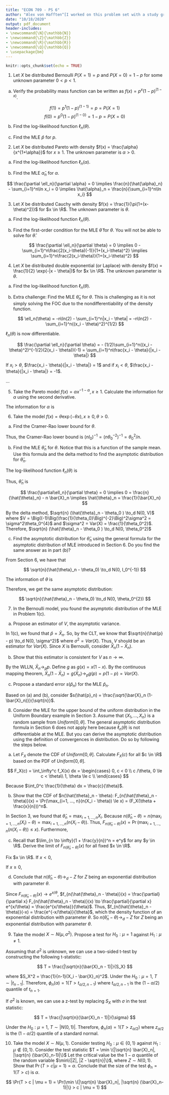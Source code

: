 ```yaml
---
title: "ECON 709 - PS 6"
author: "Alex von Hafften^[I worked on this problem set with a study group of Michael Nattinger, Andrew Smith, and Ryan Mather. I also discussed problems with Emily Case, Sarah Bass, and Danny Edgel.]"
date: "10/18/2020"
output: pdf_document
header-includes:
- \newcommand{\N}{\mathbb{N}}
- \newcommand{\Z}{\mathbb{Z}}
- \newcommand{\R}{\mathbb{R}}
- \newcommand{\Q}{\mathbb{Q}}
- \usepackage{bm}
---
```


```r
knitr::opts_chunk$set(echo = TRUE)
```


1. Let $X$ be distributed Bernoulli $P(X = 1) = p$ and $P(X = 0) = 1-p$ for some unknown parameter $0 < p < 1$.

(a) Verify the probability mass function can be written as $f(x) = p^x (1-p)^{(1-x)}$.

$$
f(1) = p^1 (1-p)^{(1-1)}=p=P(X=1)
$$
$$
f(0) = p^0 (1-p)^{(1-0)}=1-p=P(X=0)
$$

(b) Find the log-likelihood function $\ell_n(\theta)$.

\begin{align*}
\ell_n(\theta) 
&= \sum_{i=1}^n\ln(f(x_i|\theta)) \\
&= \sum_{i=1}^n\ln(p^{x_i} (1-p)^{(1-x_i)}) \\
&= \sum_{i=1}^n [x_i \ln(p)+(1-x_i)\ln (1-p)] \\
&= \ln(p) \sum_{i=1}^n x_i + \ln (1-p)\Big(n-\sum_{i=1}^n x_i\Big)
\end{align*}

(c) Find the MLE $\hat{p}$ for $p$.

\begin{align*}
\frac{\partial \ell_n}{\partial p} &= 0 \\
\frac{\partial}{\partial p}\Bigg[\ln(p) \sum_{i=1}^n x_i + \ln (1-p)\Big(n-\sum_{i=1}^n x_i\Big) \Bigg] &= 0\\ \frac{\sum_{i=1}^n x_i}{p} - \frac{\Big(n-\sum_{i=1}^n x_i\Big)}{1-p} &= 0 \\
\sum_{i=1}^n x_i &= pn-p\sum_{i=1}^n x_i + p\sum_{i=1}^n x_i \\
\hat{p} &= \frac{1}{n}\sum_{i=1}^n x_i\\
\hat{p} &= \bar{X}_n
\end{align*}

\pagebreak

2. Let $X$ be distributed Pareto with density $f(x) = \frac{\alpha}{x^{1+\alpha}}$ for $x \ge 1$. The unknown parameter is $\alpha > 0$.

(a) Find the log-likelihood function $\ell_n(\alpha)$.

\begin{align*}
\ell_n(\alpha) 
&= \sum_{i=1}^n\ln(f(x_i|\alpha)) \\
&= \sum_{i=1}^n\ln\Bigg(\frac{\alpha}{x_i^{1+\alpha}}\Bigg) \\
&= \sum_{i=1}^n\ln\alpha - \sum_{i=1}^n\ln x_i^{1+\alpha} \\
&= n\ln\alpha - (1+\alpha)\sum_{i=1}^n\ln x_i \\
\end{align*}

(b) Find the MLE $\hat{\alpha}_n$ for $\alpha$.

$$
\frac{\partial \ell_n}{\partial \alpha}  =  0 \implies
\frac{n}{\hat{\alpha}_n} - \sum_{i=1}^n\ln x_i = 0 \implies
\hat{\alpha}_n = \frac{n}{\sum_{i=1}^n\ln x_i}
$$

3. Let $X$ be distributed Cauchy with density $f(x) = \frac{1}{\pi(1+(x-\theta)^2)}$ for $x \in \R$. The unknown parameter is $\theta$.

(a) Find the log-likelihood function $\ell_n(\theta)$.

\begin{align*}
\ell_n(\theta) 
&= \sum_{i=1}^n\ln(f(x_i|\theta)) \\
&= \sum_{i=1}^n\ln\Bigg(\frac{1}{\pi(1+(x_i-\theta)^2)}\Bigg) \\
&=  - \sum_{i=1}^n\ln(\pi) - \sum_{i=1}^n\ln\Big(1+(x_i-\theta)^2\Big) \\
&=  - n \ln(\pi) - \sum_{i=1}^n\ln\Big(1+(x_i-\theta)^2\Big) \\
\end{align*}

(b) Find the first-order condition for the MLE $\hat{\theta}$ for $\theta$.  You will not be able to solve for $\hat{\theta}$.

$$
\frac{\partial \ell_n}{\partial \theta}  =  0 \implies 0 - \sum_{i=1}^n\frac{2(x_i-\theta)(-1)}{1+(x_i-\theta)^2} \implies \sum_{i=1}^n\frac{2(x_i-\theta)}{1+(x_i-\theta)^2}
$$

\pagebreak

4. Let $X$ be distributed double exponential (or Laplace) with density $f(x) = \frac{1}{2} \exp(-|x - \theta|)$ for $x \in \R$. The unknown parameter is $\theta$.

(a) Find the log-likelihood function $\ell_n(\theta)$.

\begin{align*}
\ell_n(\theta) 
&= \sum_{i=1}^n\ln(f(x_i|\theta)) \\
&= \sum_{i=1}^n\ln\Bigg(\frac{1}{2} \exp(-|x_i - \theta|)\Bigg) \\
&= -\sum_{i=1}^n\ln(2) + \sum_{i=1}^n\ln(\exp(-|x_i - \theta|)) \\
&= -n\ln(2) - \sum_{i=1}^n|x_i - \theta| \\
\end{align*}

(b) Extra challenge: Find the MLE $\hat{\theta}_n$ for $\theta$. This is challenging as it is not simply solving the FOC due to the nondifferentiability of the density function.

$$
\ell_n(\theta) = -n\ln(2) - \sum_{i=1}^n|x_i - \theta| = -n\ln(2) - \sum_{i=1}^n((x_i - \theta)^2)^{1/2}
$$

$\ell_n(\theta)$ is now differentiable.

$$
\frac{\partial \ell_n}{\partial \theta} = -  (1/2)\sum_{i=1}^n((x_i - \theta)^2)^{-1/2}(2(x_i - \theta))(-1) = \sum_{i=1}^n\frac{x_i - \theta}{|x_i - \theta|}
$$

If $x_i > \theta$, $\frac{x_i - \theta}{|x_i - \theta|} = 1$ and if $x_i < \theta$, $\frac{x_i - \theta}{|x_i - \theta|} = -1$.

...

\pagebreak

5. Take the Pareto model $f(x) = \alpha x^{-1-\alpha}, x \ge 1$. Calculate the information for $\alpha$ using the second derivative.

The information for $\alpha$ is

\begin{align*}
I_0 
&=-E\Bigg[\frac{\partial^2}{\partial^2\alpha} \log (\alpha X^{-1-\alpha}) \Bigg|_{\alpha = \alpha_0}\Bigg]\\
&= -E\Bigg[\frac{\partial^2}{\partial^2\alpha} (-1-\alpha)(\log \alpha +\log X) \Bigg|_{\alpha = \alpha_0}\Bigg]\\
&= -E\Bigg[\frac{\partial^2}{\partial^2\alpha} (-\log \alpha - \log X - \alpha\log \alpha - \alpha\log X) \Bigg|_{\alpha = \alpha_0}\Bigg]\\
&= -E\Bigg[\frac{\partial}{\partial\alpha} \Big(-\frac{1}{\alpha} - \log \alpha -1- \log X\Big) \Bigg|_{\alpha = \alpha_0}\Bigg]\\
&= -E\Bigg[\frac{1}{\alpha^2} - \frac{1}{\alpha} \Bigg|_{\alpha = \alpha_0}\Bigg]\\
&= \frac{1}{\alpha_0} - \frac{1}{\alpha_0^2}
\end{align*}

6. Take the model $f(x) = \theta \exp(-\theta x), x \ge 0, \theta > 0$.

(a) Find the Cramer-Rao lower bound for $\theta$.

\begin{align*}
I_0
&=-E\Bigg[\frac{\partial^2}{\partial^2\theta} \log (\theta \exp(-\theta X)) \Bigg|_{\theta = \theta_0}\Bigg] \\
&=-E\Bigg[\frac{\partial^2}{\partial^2\theta} \log (\theta)-\theta X  \Bigg|_{\theta = \theta_0}\Bigg] \\
&=-E\Bigg[\frac{\partial}{\partial\theta} \frac{1}{\theta}-\theta  \Bigg|_{\theta = \theta_0}\Bigg] \\
&=-E\Bigg[ -\frac{1}{\theta^2}  \Bigg|_{\theta = \theta_0}\Bigg] \\
&=\frac{1}{\theta_0^2}
\end{align*}

Thus, the Cramer-Rao lower bound is $(nI_0)^{-1} = (n\theta_0^{-2})^{-1}= \theta_0^{2}/n$.

\pagebreak

(b) Find the MLE $\hat{\theta}_n$ for $\theta$. Notice that this is a function of the sample mean. Use this formula and the delta method to find the asymptotic distribution for $\hat{\theta}_n$.

The log-likelihood function $\ell_n(\theta)$ is

\begin{align*}
\ell_n(\theta) 
&= \sum_{i=1}^n\ln(f(x_i|\theta))\\
&= \sum_{i=1}^n\ln(\theta \exp(-\theta x_i))\\
&= \sum_{i=1}^n(\ln(\theta) -\theta x_i)\\
&= n\ln(\theta) - \theta \sum_{i=1}^n x_i\\
&= n\ln(\theta) - n\theta \bar{X}_n
\end{align*}

Thus, $\hat{\theta}_n$ is

$$
\frac{\partial\ell_n}{\partial \theta} = 0 \implies 0 = \frac{n}{\hat{\theta}_n} - n \bar{X}_n \implies \hat{\theta}_n = \frac{1}{\bar{X}_n}
$$

By the delta method, $\sqrt{n} (\hat{\theta}_n - \theta_0 ) \to_d N(0, V)$ where $V = \Big((-1)\Big(\frac{1}{\theta_0}\Big)^{-2}\Big)^2\sigma^2 = \sigma^2\theta_0^{4}$ and $\sigma^2 = Var(X) = \frac{1}{\theta_0^2}$. Therefore, $\sqrt{n} (\hat{\theta}_n - \theta_0 ) \to_d N(0, \theta_0^2)$

(c) Find the asymptotic distribution for $\hat{\theta}_n$ using the general formula for the asymptotic distribution of MLE introduced in Section 6. Do you find the same answer as in part (b)?

From Section 6, we have that 

$$
\sqrt{n}(\hat{\theta}_n - \theta_0) \to_d N(0, I_0^{-1})
$$

The information of $\theta$ is 

\begin{align*}
I_0 
&= -E \Bigg[\frac{\partial^2}{\partial^2\theta} \log(\theta \exp(-\theta X))\Bigg|_{\theta = \theta_0}\Bigg]\\
&= -E \Bigg[\frac{\partial^2}{\partial^2\theta} \Big( \log(\theta) -\theta X  \Big) \Bigg|_{\theta = \theta_0}\Bigg]\\
&= -E \Bigg[\frac{\partial}{\partial\theta} \Big( \theta^{-1} - X \Big) \Bigg|_{\theta = \theta_0}\Bigg]\\
&= -E \Bigg[-\theta^{-2} \Bigg|_{\theta = \theta_0}\Bigg] \\
&= \theta_0^{-2}
\end{align*}

Therefore, we get the same asymptotic distribution:

$$
\sqrt{n}(\hat{\theta}_n - \theta_0) \to_d N(0, \theta_0^{2})
$$

\pagebreak

7. In the Bernoulli model, you found the asymptotic distribution of the MLE in Problem 1(c).

(a) Propose an estimator of $V$, the asymptotic variance.

In 1(c), we found that $\hat{p} = \bar{X}_n$.  So, by the CLT, we know that $\sqrt{n}(\hat{p} - p) \to_d N(0, \sigma^2)$ where $\sigma^2 = Var(X)$. Thus, $V$ should be an estimator for $Var(X)$. Since $X$ is Bernoulli, consider $\bar{X}_n (1- \bar{X}_n)$.

(b) Show that this estimator is consistent for $V$ as $n \to \infty$.

By the WLLN, $\bar{X}_n \to_p p$. Define $g$ as $g(x) = x(1-x)$. By the continuous mapping theorem, $\bar{X}_n (1- \bar{X}_n) = g(\bar{X}_n) \to_p g(p) = p(1-p)=Var(X)$.

(c) Propose a standard error $s(\hat{p}_n)$ for the MLE $\hat{p}_n$.\footnote{Recall that the standard error is supposed to approximate the variance of $\hat{p}_n$, not that of the variance of $\sqrt{n}(\hat{p}_n - p)$. What would be a reasonable approximation of the variance of $\hat{p}_n$ once you have a reasonable approximation of the variance of $\sqrt{n}(\hat{p}_n - p)$ from part (b)?}

Based on (a) and (b), consider $s(\hat{p}_n) = \frac{\sqrt{\bar{X}_n (1- \bar{X}_n)}}{\sqrt{n}}$.

8. Consider the MLE for the upper bound of the uniform distribution in the Uniform Boundary example in Section 3. Assume that $\{X_1, ..., X_n\}$ is a random sample from $Uniform[0, \theta]$. The general asymptotic distribution formula in Section 6 does not apply here because $\ell_n(\theta)$ is not differentiable at the MLE.  But you can derive the asymptotic distribution using the definition of convergences in distribution. Do so by following the steps below.

(a) Let $F_X$ denote the CDF of $Uniform[0, \theta]$. Calculate $F_X(c)$ for all $c \in \R$ based on the PDF of $Uniform[0, \theta]$.

$$
F_X(c) = \int_\infty^c f_X(x) dx =
\begin{cases}
0, c < 0 \\
c /\theta, 0 \le c < \theta\\
1, \theta \le c \\
\end{cases}
$$

Because $\int_0^c \frac{1}{\theta} dx = \frac{c}{\theta}$.

(b) Show that the CDF of $n(\hat{\theta}_n - \theta): F_{n(\hat{\theta}_n - \theta)}(x) = \Pr(\max_{i=1, ..., n}(n(X_i - \theta)) \le x) = (F_X(\theta + \frac{x}{n}))^n$.

In Section 3, we found that $\hat{\theta}_n= \max_{i=1,...,n} X_i$. Because $n(\hat{\theta}_n - \theta) = n(\max_{i=1,...,n} ( X_i) - \theta) = \max_{i=1, ..., n}(n(X_i - \theta))$. Thus, $F_{n(\hat{\theta}_n - \theta)}(x) = \Pr(\max_{i=1, ..., n}(n(X_i - \theta)) \le x)$. Furthermore,

\begin{align*}
\Pr\Big(\max_{i=1, ..., n}(n(X_i - \theta)) \le x\Big) 
&= \Pr(n(X_i - \theta) \le x \; \forall i = 1, ..., n) \\
&= \Pi_{i=1}^n \Pr(n(X_i - \theta) \le x) \\
&=\Pr(n(X_i - \theta) \le x)^n \\
&=\Pr\Bigg(X_i \le \frac{x}{n} + \theta\Bigg)^n \\
&= \Bigg(F_X\Bigg(\theta + \frac{x}{n}\Bigg)\Bigg)^n
\end{align*}

\pagebreak

(c) Recall that $\lim_{n \to \infty}(1 + \frac{y}{n})^n  = e^y$ for any $y \in \R$. Derive the limit of $F_{n(\hat{\theta}_n - \theta)}(x)$ for all fixed $x \in \R$.\footnote{Hint: consider the case where $x < 0$ and the case where $x \ge 0$ separately.}

Fix $x \in \R$.  If $x < 0$,

\begin{align*}
\lim_{n \to \infty} F_{n(\hat{\theta}_n - \theta)}(x) 
&= \lim_{n \to \infty} \Bigg(F_X\Bigg(\theta + \frac{x}{n}\Bigg)\Bigg)^n\\
&= \lim_{n \to \infty} \Bigg(\theta^{-1} \Bigg(\theta+ \frac{x}{n}\Bigg)\Bigg)^n \\
&= \lim_{n \to \infty} \Bigg(\theta^{-1}\Bigg(\theta \Bigg(1+ \frac{x/\theta}{n}\Bigg)\Bigg)\Bigg)^n \\
&= \lim_{n \to \infty} \Bigg(1+ \frac{x/\theta}{n}\Bigg)^n \\
&= e^{x/\theta}
\end{align*}

If $x \ge 0$,

\begin{align*}
\lim_{n \to \infty} F_{n(\hat{\theta}_n - \theta)}(x) 
&=\lim_{n \to \infty} \Bigg(F_X\Bigg(\theta + \frac{x}{n}\Bigg)\Bigg)^n\\
&=\lim_{n \to \infty} (1)^n\\
&=1
\end{align*}

(d) Conclude that $n(\hat{\theta}_n - \theta) \to_d -Z$ for $Z$ being an exponential distribution with parameter $\theta$.

Since $F_{n(\hat{\theta}_n - \theta)}(x) \to e^{x/\theta}$, $f_{n(\hat{\theta}_n - \theta)}(x) = \frac{\partial}{\partial x} F_{n(\hat{\theta}_n - \theta)}(x) \to \frac{\partial}{\partial x} e^{x/\theta} = \frac{e^{x/\theta}}{\theta}$. Thus, $f_{n(\hat{\theta}_n - \theta)}(-x) = \frac{e^{-x/\theta}}{\theta}$, which the density function of an exponential distribution with parameter $\theta$.  So $n(\hat{\theta}_n - \theta) \to_d -Z$ for $Z$ being an exponential distribution with parameter $\theta$.

9. Take the model $X \sim N(\mu, \sigma^2)$. Propose a test for $H_0: \mu = 1$ against $H_1: \mu \neq 1$.

Assuming that $\sigma^2$ is unknown, we can use a two-sided t-test by constructing the following t-statistic:

$$
T = \frac{|\sqrt{n}(\bar{X}_n - 1)|}{S_X}
$$

where $S_X^2 = \frac{1}{n-1}(X_i - \bar{X}_n)^2$.  Under the $H_0: \mu = 1$, $T \sim |t_{n-1}|$.  Therefore, $\phi_n(\alpha) = 1(T > t_{\alpha/2, n-1})$ where $t_{\alpha/2, n-1}$ is the $(1-\alpha/2)$ quantile of $t_{n=1}$.

If $\sigma^2$ is known, we can use a z-test by replacing $S_X$ with $\sigma$ in the test statistic:

$$
T = \frac{|\sqrt{n}(\bar{X}_n - 1)|}{\sigma}
$$

Under the $H_0: \mu = 1$, $T \sim |N(0,1)|$. Therefore, $\phi_n(\alpha) = 1(T > z_{\alpha/2})$ where $z_{\alpha/2}$ is the $(1-\alpha/2)$ quantile of a standard normal.

10. Take the model $X \sim N(\mu, 1)$. Consider testing $H_0 : \mu \in \{0, 1\}$ against $H_1 : \mu \notin \{0, 1\}$. Consider the test statistic $T = \min \{|\sqrt{n} \bar{X}_n|, |\sqrt{n} (\bar{X}_n-1)|\}$ Let the critical value be the $1 - \alpha$ quantile of the random variable $\min\{|Z|, |Z - \sqrt{n}|\}$, where $Z \sim N(0, 1)$. Show that $\Pr(T > c | \mu = 1) = \alpha$. Conclude that the size of the test $\phi_n = 1(T > c)$ is $\alpha$.\footnote{Use the fact that $Z$ and $-Z$ have the same distribution. This is an example where the null distribution is the same under different points in a composite null. The test $\phi_n = 1(T > c)$ is called a similar test because $\inf_{\theta_0 \in \Theta_0} \Pr(T > c | \theta = \theta_0) = \sup_{\theta_0 \in \Theta_0} \Pr(T > c | \theta = \theta_0)$.}



$$
\Pr(T > c | \mu = 1) 
= \Pr(\min \{|\sqrt{n} \bar{X}_n|, |\sqrt{n} (\bar{X}_n-1)|\} > c | \mu = 1)
$$


